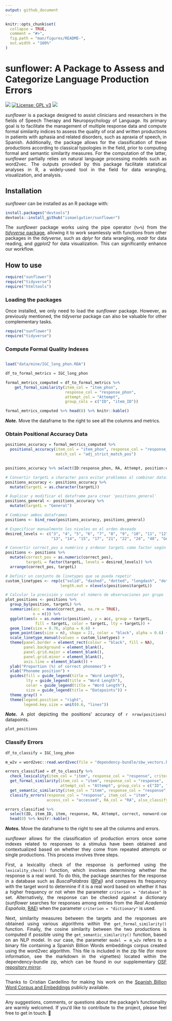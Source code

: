 ```yaml
---
output: github_document
---
```


<!-- README.md is generated from README.Rmd. Please edit that file -->

```r

knitr::opts_chunk$set(
  collapse = TRUE,
  comment = "#>",
  fig.path = "man/figures/README-",
  out.width = "100%"
)

```

# sunflower: A Package to Assess and Categorize Language Production Errors

<!-- badges start -->

![](https://img.shields.io/badge/sunflower-v._0.14.11-orange?style=flat&link=https%3A%2F%2Fgithub.com%2Fismaelgutier%2Fsunflower) [![License: GPL v3](https://img.shields.io/badge/License-GPLv3-blue.svg)](https://www.gnu.org/licenses/gpl-3.0) ![](https://img.shields.io/badge/Language-grey?style=flat&logo=R&color=grey&link=https%3A%2F%2Fwww.r-project.org%2F)

<!-- badges end -->

<div align="justify">

*sunflower* is a package designed to assist clinicians and researchers in the fields of Speech Therapy and Neuropsychology of Language. Its primary goal is to facilitate the management of multiple response data and compute formal similarity indices to assess the quality of oral and written productions in patients with aphasia and related disorders, such as apraxia of speech, in Spanish. Additionally, the package allows for the classification of these productions according to classical typologies in the field, prior to computing formal and semantic similarity measures. For the computation of the latter, *sunflower* partially relies on natural language processing models such as word2vec. The outputs provided by this package facilitate statistical analyses in R, a widely-used tool in the field for data wrangling, visualization, and analysis.

## Installation

*sunflower* can be installed as an R package with:

```r
install.packages("devtools")
devtools::install_github("ismaelgutier/sunflower")
```

The *sunflower* package works using the pipe operator (`%>%`) from the [*tidyverse* package](https://www.tidyverse.org/), allowing it to work seamlessly with functions from other packages in the *tidyverse*, such as *dplyr* for data wrangling, *readr* for data reading, and *ggplot2* for data visualization. This can significantly enhance our workflow.

## How to use

```r
require("sunflower")
require("tidyverse")
require("htmltools")
```

### Loading the packages

Once installed, we only need to load the *sunflower* package. However, as previously mentioned, the *tidyverse* package can also be valuable for other complementary tasks.
```r
require("sunflower")
require("tidyverse")
```

### Compute Formal Quality Indexes

```r

```

```r

load("data/mine/IGC_long_phon.RDA")

df_to_formal_metrics = IGC_long_phon

formal_metrics_computed = df_to_formal_metrics %>% 
    get_formal_similarity(item_col = "item_phon", 
                          response_col = "response_phon",
                          attempt_col = "Attempt",
                          group_cols = c("ID", "item_ID"))

formal_metrics_computed %>% head(8) %>% knitr::kable()

```
***Note.*** Move the dataframe to the right to see all the columns and metrics.


### Obtain Positional Accuracy Data

```r

positions_accuracy = formal_metrics_computed %>% 
  positional_accuracy(item_col = "item_phon", response_col = "response_phon", 
                      match_col = "adj_strict_match_pos")
  

positions_accuracy %>% select(ID:response_phon, RA, Attempt, position:element_in_response) %>% head(8) %>% knitr::kable()

```

```r

# Convertir targetL a character para evitar problemas al combinar dataframes
positions_accuracy <- positions_accuracy %>%
  mutate(targetL = as.character(targetL))

# Duplicar y modificar el dataframe para crear 'positions_general'
positions_general <- positions_accuracy %>%
  mutate(targetL = "General")

# Combinar ambos dataframes
positions <- bind_rows(positions_accuracy, positions_general)

# Especificar manualmente los niveles en el orden deseado
desired_levels <- c("3", "4", "5", "6", "7", "8", "9", "10", "11", "12",
                    "13", "14", "15", "17", "21", "22", "24", "48", "General")

# Convertir correct_pos a numérico y ordenar targetL como factor según desired_levels
positions <- positions %>%
  mutate(correct_pos = as.numeric(correct_pos),
         targetL = factor(targetL, levels = desired_levels)) %>%
  arrange(correct_pos, targetL)

# Definir un conjunto de linetypes que se pueda repetir
custom_linetypes <- rep(c("solid", "dashed", "dotted", "longdash", "dotdash"),
                        length.out = nlevels(positions$targetL))

# Calcular la precisión y contar el número de observaciones por grupo
plot_positions <- positions %>%
  group_by(position, targetL) %>%
  summarize(acc = mean(correct_pos, na.rm = TRUE),
            n = n()) %>%
  ggplot(aes(x = as.numeric(position), y = acc, group = targetL,
             fill = targetL, color = targetL, lty = targetL)) +
  geom_line(size = 0.70, alpha = 0.6) +
  geom_point(aes(size = n), shape = 21, color = "black", alpha = 0.6) +
  scale_linetype_manual(values = custom_linetypes) +
  theme(panel.border = element_rect(colour = "black", fill = NA),
        panel.background = element_blank(),
        panel.grid.major = element_blank(),
        panel.grid.minor = element_blank(),
        axis.line = element_blank()) +
  ylab("Proportion (%) of correct phonemes") +
  xlab("Phoneme position") +
  guides(fill = guide_legend(title = "Word Length"),
         lty = guide_legend(title = "Word Length"),
         color = guide_legend(title = "Word Length"),
         size = guide_legend(title = "Datapoints")) + 
  theme_gray() +
  theme(legend.position = "right",
        legend.key.size = unit(0.6, "lines"))

```

***Note.*** A plot depicting the positions' accuracy of `r nrow(positions)` datapoints.

```r
plot_positions
```

### Classify Errors

```r
df_to_classify = IGC_long_phon

m_w2v = word2vec::read.word2vec(file = "dependency-bundle/sbw_vectors.bin", normalize = TRUE)
```

```r

errors_classified = df_to_classify %>% 
  check_lexicality(item_col = "item", response_col = "response", criterion = "database") %>%
  get_formal_similarity(item_col = "item", response_col = "response", 
                        attempt_col = "Attempt", group_cols = c("ID", "item_ID")) %>%
  get_semantic_similarity(item_col = "item", response_col = "response", model = m_w2v) %>%
  classify_errors(response_col = "response", item_col = "item",
                  access_col = "accessed", RA_col = "RA", also_classify_RAs = T)

errors_classified %>% 
  select(ID, item_ID, item, response, RA, Attempt, correct, nonword:comment) %>% 
  head(8) %>% knitr::kable()

```

***Notes.*** Move the dataframe to the right to see all the columns and errors.

*sunflower* allows for the classification of production errors once some indexes related to responses to a stimulus have been obtained and contextualized based on whether they come from repeated attempts or single productions. This process involves three steps.

First, a lexicality check of the response is performed using the `lexicality_check()` function, which involves determining whether the response is a real word. To do this, the package searches for the response in a database such as *BuscaPalabras* ([BPal](https://www.uv.es/~mperea/Davis_Perea_in_press.pdf)) and compares its frequency with the target word to determine if it is a real word based on whether it has a higher frequency or not when the parameter `criterion = "database"` is set. Alternatively, the response can be checked against a dictionary (*sunflower* searches for responses among entries from the *Real Academia Española*, [RAE](https://www.rae.es/)) when the parameter `criterion = "dictionary"` is used.

Next, similarity measures between the targets and the responses are obtained using various algorithms within the `get_formal_similarity()` function. Finally, the cosine similarity between the two productions is computed if possible using the `get_semantic_similarity()` function, based on an NLP model. In our case, the parameter `model = m_w2v` refers to a binary file containing a Spanish Billion Words embeddings corpus created using the word2vec algorithm. This file is included in the zip file (for more information, see the markdown in the vignettes) located within the dependency-bundle zip, which can be found in our supplementary [OSF repository mirror](https://osf.io/akuxv/).

----

Thanks to Cristian Cardellino for making his work on the [Spanish Billion Word Corpus and Embeddings](https://crscardellino.github.io/SBWCE/) publicly available.

----

Any suggestions, comments, or questions about the package's functionality are warmly welcomed. If you’d like to contribute to the project, please feel free to get in touch. 🌻

